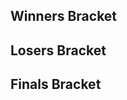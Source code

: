 {{McGill 4 Tabs|This=5}}
<!-- Generated with http://tournament-nub.rhcloud.com/toliquipedia name=McGill4Amateur -->

==Winners Bracket==
{{16DEWBracketA
|r1m1p1=La Louige |r1m1p1flag=ca |r1m1p1score=2 |r1m1win=1
|r1m1p2=Bishop |r1m1p2flag=ca |r1m1p2score=0

|r1m2p1=Mado |r1m2p1flag=ca |r1m2p1score=0 |r1m2win=2
|r1m2p2=PlamZ |r1m2p2flag=ca |r1m2p2score=2

|r1m3p1=Patrick |r1m3p1flag=us |r1m3p1score=2 |r1m3win=1
|r1m3p2=Rubberducky |r1m3p2flag=ca |r1m3p2score=0

|r1m4p1=Maple |r1m4p1flag=ca |r1m4p1score=1 |r1m4win=2
|r1m4p2=MadBuck |r1m4p2flag=ca |r1m4p2score=2

|r1m5p1=TheBootyWarrior |r1m5p1flag=ca |r1m5p1score=2 |r1m5win=1
|r1m5p2=Savior |r1m5p2flag=ca |r1m5p2score=0

|r1m6p1=M I S O |r1m6p1flag=ca |r1m6p1score=2 |r1m6win=1
|r1m6p2=Max |r1m6p2flag=ca |r1m6p2score=0

|r1m7p1=SpaceGhost |r1m7p1flag=ca |r1m7p1score=2 |r1m7win=1
|r1m7p2=Orca |r1m7p2flag=ca |r1m7p2score=0

|r1m8p1=flieskiller |r1m8p1flag=ca |r1m8p1score=2 |r1m8win=1
|r1m8p2=God |r1m8p2flag=ca |r1m8p2score=0

|r2m1p1=La Louige |r2m1p1flag=ca |r2m1p1score=0 |r2m1win=2
|r2m1p2=PlamZ |r2m1p2flag=ca |r2m1p2score=2

|r2m2p1=Patrick |r2m2p1flag=us |r2m2p1score=2 |r2m2win=1
|r2m2p2=MadBuck |r2m2p2flag=ca |r2m2p2score=0

|r2m3p1=TheBootyWarrior |r2m3p1flag=ca |r2m3p1score=1 |r2m3win=2
|r2m3p2=M I S O |r2m3p2flag=ca |r2m3p2score=2

|r2m4p1=SpaceGhost |r2m4p1flag=ca |r2m4p1score=0 |r2m4win=2
|r2m4p2=flieskiller |r2m4p2flag=ca |r2m4p2score=2

|r3m1p1=PlamZ |r3m1p1flag=ca |r3m1p1score=2 |r3m1win=1
|r3m1p2=Patrick |r3m1p2flag=us |r3m1p2score=0

|r3m2p1=M I S O |r3m2p1flag=ca |r3m2p1score=0 |r3m2win=2
|r3m2p2=flieskiller |r3m2p2flag=ca |r3m2p2score=2
}}

==Losers Bracket==
{{16DELBracketA
|l1m1p1=Bishop |l1m1p1flag=ca |l1m1p1score=0 |l1m1win=2
|l1m1p2=Mado |l1m1p2flag=ca |l1m1p2score=2

|l1m2p1=Rubberducky |l1m2p1flag=ca |l1m2p1score=0 |l1m2win=2
|l1m2p2=Maple |l1m2p2flag=ca |l1m2p2score=2

|l1m3p1=Savior |l1m3p1flag=ca |l1m3p1score=2 |l1m3win=1
|l1m3p2=Max |l1m3p2flag=ca |l1m3p2score=0

|l1m4p1=Orca |l1m4p1flag=ca |l1m4p1score=2 |l1m4win=1
|l1m4p2=God |l1m4p2flag=ca |l1m4p2score=1

|l2m1p1=SpaceGhost |l2m1p1flag=ca |l2m1p1score=2 |l2m1win=1
|l2m1p2=Mado |l2m1p2flag=ca |l2m1p2score=1

|l2m2p1=TheBootyWarrior |l2m2p1flag=ca |l2m2p1score=0 |l2m2win=2
|l2m2p2=Maple |l2m2p2flag=ca |l2m2p2score=2

|l2m3p1=MadBuck |l2m3p1flag=ca |l2m3p1score=2 |l2m3win=1
|l2m3p2=Savior |l2m3p2flag=ca |l2m3p2score=0

|l2m4p1=La Louige |l2m4p1flag=ca |l2m4p1score=0 |l2m4win=2
|l2m4p2=Orca |l2m4p2flag=ca |l2m4p2score=2

|l3m1p1=SpaceGhost |l3m1p1flag=ca |l3m1p1score=2 |l3m1win=1
|l3m1p2=Maple |l3m1p2flag=ca |l3m1p2score=0

|l3m2p1=MadBuck |l3m2p1flag=ca |l3m2p1score=2 |l3m2win=1
|l3m2p2=Orca |l3m2p2flag=ca |l3m2p2score=0

|l4m1p1=Patrick |l4m1p1flag=us |l4m1p1score=0 |l4m1win=2
|l4m1p2=SpaceGhost |l4m1p2flag=ca |l4m1p2score=2

|l4m2p1=M I S O |l4m2p1flag=ca |l4m2p1score=2 |l4m2win=1
|l4m2p2=MadBuck |l4m2p2flag=ca |l4m2p2score=0
}}

==Finals Bracket==
{{DEFinalBracket
<!-- FROM WINNERS -->
|r1m1p1=PlamZ |r1m1p1flag=ca |r1m1p1score=1 |r1m1win=2
|r1m1p2=flieskiller |r1m1p2flag=ca |r1m1p2score=3

<!-- FROM LOSERS -->
|l1m1p1=SpaceGhost |l1m1p1flag=ca |l1m1p1score=1 |l1m1win=2
|l1m1p2=M I S O |l1m1p2flag=ca |l1m1p2score=2

<!-- LOSERS FINALS -->
|r2m1p1=PlamZ |r2m1p1flag=ca |r2m1p1score=1 |r2m1win=2
|r2m1p2=M I S O |r2m1p2flag=ca |r2m1p2score=3

<!-- GRAND FINALS -->
|r3m1p1=flieskiller |r3m1p1flag=ca |r3m1p1score=2 |r3m2p1score=3 |r3m1win=1
|r3m1p2=M I S O |r3m1p2flag=ca |r3m1p2score=3 |r3m2p2score=2
}}

